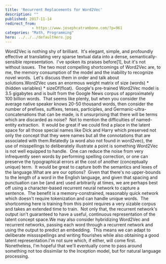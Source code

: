 ```yaml
---
title: 'Recurrent Replacements for Word2Vec'
description: ""
published: 2017-11-14
redirect_from: 
            - https://www.josephcatrambone.com/?p=961
categories: "Math, Programming"
hero: ../../../defaultHero.jpg
---
```

Word2Vec is nothing shy of brilliant.  It's elegant, simple, and profoundly effective at translating very sparse textual data into a dense, semantically-sensible representation.  I've spoken its praises before\[1], but it's not without issues.  The two most compelling shortcomings of Word2Vec are, to me, the memory consumption of the model and the inability to recognize novel words.  Let's discuss them in order and talk about solutions.Word2Vec uses an enormous weight matrix of size (words) \* (hidden variables) \* sizeOf(float).  Google's pre-trained Word2Vec model is 3.5 gigabytes and is built from the Google News corpus of approximately 100 billion words.  That seems like plenty, but when you consider the average native speaker knows 20-50 thousand words, then consider the number of prefixes, suffixes, tenses, participles, and Germanic-ultra-concatenations that can be made, is it unsurprising that there will be terms which are discarded as noise?  Not to mention the difficulties of named-entity extraction.  It would be great if we could find a place in the latent space for all those special names like Dick and Harry which preserved not only the concept that they were names but all the connotations that are associated with them.Relatedly (a word also not found in word2vec), the use of misspellings to deliberately illustrate a point is something Word2Vec is not well equipped to handle.  One can reduce the noise from very infrequently seen words by performing spelling correction, or one can preserve the typographical errors at the cost of another (conceptually unique) term.  It would be great to capture both the semantics and lexes of the language.What are are our options?  Given that there's no upper-bounds to the length of a word in the English language, and given that spacing and punctuation can be (and are) used arbitrarily at times, we are perhaps best off using a character-based recurrent neural network to capture a sentence.  The benefit is a memory-constrained, reasonably quick network which doesn't require tokenization and can handle unique words.  The shortcoming here is training from this point requires a very sizable corpus and takes an extended time to train.  Not only that, the recurrent network's output isn't guaranteed to have a useful, continuous representation of the latent concept space.We may also consider hybridizing Word2Vec and recurrent networks, passing each word through a recurrent network and using the output to predict an embedding.  This means we can adapt to deliberate misssspellings and writing flourishes while also obtaining a good latent representation.I'm not sure which, if either, will come first.  Nonetheless, I'm hopeful that we'll eventually come to pass around something not too dissimilar to the Inception model, but for natural language processing.
